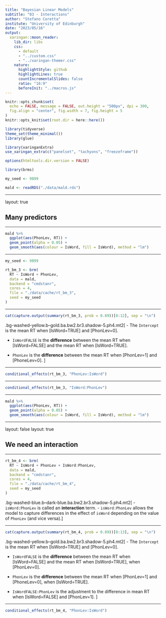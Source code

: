 ```yaml
---
title: "Bayesian Linear Models"
subtitle: "03 - Interactions"
author: "Stefano Coretta"
institute: "University of Edinburgh"
date: "2023/05/16"
output:
  xaringan::moon_reader:
    lib_dir: libs
    css:
      - default
      - "../custom.css"
      - "../xaringan-themer.css"
    nature:
      highlightStyle: github
      highlightLines: true
      countIncrementalSlides: false
      ratio: "16:9"
      beforeInit: "../macros.js"
---
```


```r
knitr::opts_chunk$set(
  echo = FALSE, message = FALSE, out.height = "500px", dpi = 300,
  fig.align = "center", fig.width = 7, fig.height = 5
)
knitr::opts_knit$set(root.dir = here::here())

library(tidyverse)
theme_set(theme_minimal())
library(glue)

library(xaringanExtra)
use_xaringan_extra(c("panelset", "tachyons", "freezeframe"))

options(htmltools.dir.version = FALSE)

library(brms)

my_seed <- 9899
```

```r
mald <- readRDS("./data/mald.rds")
```

---

layout: true

## Many predictors

---

```r
mald %>%
  ggplot(aes(PhonLev, RT)) +
  geom_point(alpha = 0.05) +
  geom_smooth(aes(colour = IsWord, fill = IsWord), method = "lm")
```

---

```r
my_seed <- 9899

rt_bm_3 <- brm(
  RT ~ IsWord + PhonLev,
  data = mald,
  backend = "cmdstanr",
  cores = 4,
  file = "./data/cache/rt_bm_3",
  seed = my_seed
)
```

---

```r
cat(capture.output(summary(rt_bm_3, prob = 0.89))[8:12], sep = "\n")
```


.bg-washed-yellow.b--gold.ba.bw2.br3.shadow-5.ph4.mt2[
- The `Intercept` is the mean RT when [IsWord=TRUE] and [PhonLev=0].

- `IsWordFALSE` is the **difference** between the mean RT when [IsWord=FALSE] and the mean RT when [IsWord=TRUE].

- `PhonLev` is the **difference** between the mean RT when [PhonLev=1] and [PhoneLev=0].
]

---

```r
conditional_effects(rt_bm_3, "PhonLev:IsWord")
```

---

```r
conditional_effects(rt_bm_3, "IsWord:PhonLev")
```

---

```r
mald %>%
  ggplot(aes(PhonLev, RT)) +
  geom_point(alpha = 0.05) +
  geom_smooth(aes(colour = IsWord, fill = IsWord), method = "lm")
```

---

layout: false
layout: true

## We need an interaction

---

```r
rt_bm_4 <- brm(
  RT ~ IsWord + PhonLev + IsWord:PhonLev,
  data = mald,
  backend = "cmdstanr",
  cores = 4,
  file = "./data/cache/rt_bm_4",
  seed = my_seed
)
```

.bg-washed-blue.b--dark-blue.ba.bw2.br3.shadow-5.ph4.mt2[
- `isWord:PhonLev` is called an **interaction** term.
- `isWord:PhonLev` allows the model to capture differences in the effect of `isWord` depending on the value of `PhonLev` (and vice versa).
]

---

```r
cat(capture.output(summary(rt_bm_4, prob = 0.89))[8:13], sep = "\n")
```

.bg-washed-yellow.b--gold.ba.bw2.br3.shadow-5.ph4.mt2[
- The `Intercept` is the mean RT when [IsWord=TRUE] and [PhonLev=0].

- `IsWordFALSE` is the **difference** between the mean RT when [IsWord=FALSE] and the mean RT when [IsWord=TRUE], when [PhonLev=0].

- `PhonLev` is the **difference** between the mean RT when [PhonLev=1] and [PhoneLev=0], when [IsWord=TRUE].

- `IsWordFALSE:PhonLev` is the adjustment to the difference in mean RT when [IsWord=FALSE] and [PhonLev=1].
]

---

```r
conditional_effects(rt_bm_4, "PhonLev:IsWord")
```
